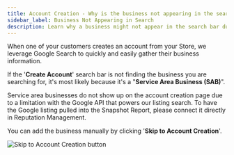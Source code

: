 ```yaml
---
title: Account Creation - Why is the business not appearing in the search bar?
sidebar_label: Business Not Appearing in Search
description: Learn why a business might not appear in the search bar during account creation
---
```


When one of your customers creates an account from your Store, we leverage Google Search to quickly and easily gather their business information.

If the '**Create Account**' search bar is not finding the business you are searching for, it's most likely because it's a "**Service Area Business (SAB)**".

Service area businesses do not show up on the account creation page due to a limitation with the Google API that powers our listing search. To have the Google listing pulled into the Snapshot Report, please connect it directly in Reputation Management.

You can add the business manually by clicking '**Skip to Account Creation**'.

![Skip to Account Creation button](/img/accounts/manage-accounts/skip-to-account-creation.png)
